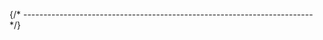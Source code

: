 

{/* ------------------------------------------------------------------------ */}

<ManualInstallQuickTest
  descriptiveName="{{longXpackName}}"
  permalinkName="{% if packageConfig.permalinkName %}{{packageConfig.permalinkName}}{% else %}{{packageName}}{% endif %}"
  programName="{{packageWebsiteConfig.programName}}"
  branding="{{packageWebsiteConfig.branding}}"
/>
